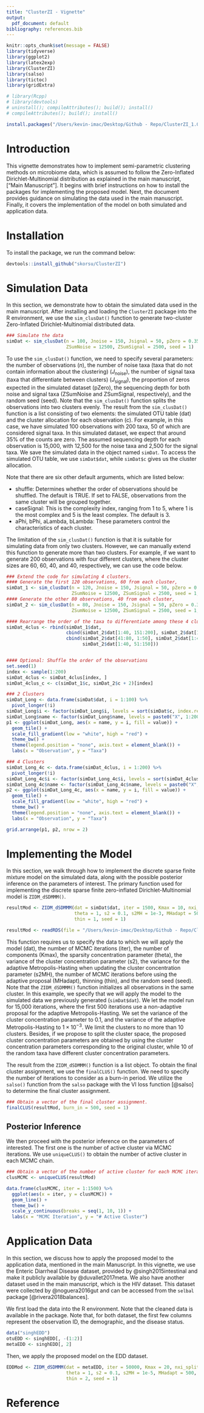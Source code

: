 ```yaml
---
title: "ClusterZI - Vignette"
output:
  pdf_document: default
bibliography: references.bib
---
```


```r
knitr::opts_chunk$set(message = FALSE)
library(tidyverse)
library(ggplot2)
library(latex2exp)
library(ClusterZI)
library(salso)
library(tictoc)
library(gridExtra)
```

```r
# library(Rcpp)
# library(devtools)
# uninstall(); compileAttributes(); build(); install()
# compileAttributes(); build(); install()
```

```r
install.packages("/Users/kevin-imac/Desktop/Github - Repo/ClusterZI_1.0.tar.gz", repos = NULL, type="source")
```

# Introduction

This vignette demonstrates how to implement semi-parametric clustering methods on microbiome data, which is assumed to follow the Zero-Inflated Dirichlet-Multinomial distribution as explained in the main manuscript, ["Main Manuscript"]. It begins with brief instructions on how to install the packages for implementing the proposed model. Next, the document provides guidance on simulating the data used in the main manuscript. Finally, it covers the implementation of the model on both simulated and application data.

# Installation

To install the package, we run the command below: 

```r
devtools::install_github("skorsu/ClusterZI")
```

# Simulation Data

In this section, we demonstrate how to obtain the simulated data used in the main manuscript. After installing and loading the `ClusterZI` package into the R environment, we use the `sim_clusDat()` function to generate two-cluster Zero-Inflated Dirichlet-Multinomial distributed data.

```r
### Simulate the data
simDat <- sim_clusDat(n = 100, Jnoise = 150, Jsignal = 50, pZero = 0.35, 
                      ZSumNoise = 12500, ZSumSignal = 2500, seed = 1)
```

To use the `sim_clusDat()` function, we need to specify several parameters: the number of observations $(n)$, the number of noise taxa (taxa that do not contain information about the clustering) $(J_{\text{noise}})$, the number of signal taxa (taxa that differentiate between clusters) $(J_{\text{signal}})$, the proportion of zeros expected in the simulated dataset (pZero), the sequencing depth for both noise and signal taxa (ZSumNoise and ZSumSignal, respectively), and the random seed (seed). Note that the `sim_clusDat()` function splits the observations into two clusters evenly. The result from the `sim_clusDat()` function is a list consisting of two elements: the simulated OTU table (dat) and the cluster allocation for each observation (c). For example, in this case, we have simulated 100 observations with 200 taxa, 50 of which are considered signal taxa. In this simulated dataset, we expect that around 35% of the counts are zero. The assumed sequencing depth for each observation is 15,000, with 12,500 for the noise taxa and 2,500 for the signal taxa. We save the simulated data in the object named `simDat`. To access the simulated OTU table, we use `simDat$dat`, while `simDat$c` gives us the cluster allocation.

Note that there are six other default arguments, which are listed below:

  - shuffle: Determines whether the order of observations should be shuffled. The default is TRUE. If set to FALSE, observations from the same cluster will be grouped together.
  - caseSignal: This is the complexity index, ranging from 1 to 5, where 1 is the most complex and 5 is the least complex. The default is 3.
  - aPhi, bPhi, aLambda, bLambda: These parameters control the characteristics of each cluster.

The limitation of the `sim_clusDat()` function is that it is suitable for simulating data from only two clusters. However, we can manually extend this function to generate more than two clusters. For example, if we want to generate 200 observations with four different clusters, where the cluster sizes are 60, 60, 40, and 40, respectively, we can use the code below.

```r
### Extend the code for simulating 4 clusters.
#### Generate the first 120 observations, 60 from each cluster,
simDat_1 <- sim_clusDat(n = 120, Jnoise = 150, Jsignal = 50, pZero = 0.35, 
                        ZSumNoise = 12500, ZSumSignal = 2500, seed = 1, shuffle = FALSE) 
#### Generate the other 80 observations, 40 from each cluster,
simDat_2 <- sim_clusDat(n = 80, Jnoise = 150, Jsignal = 50, pZero = 0.35, 
                        ZSumNoise = 12500, ZSumSignal = 2500, seed = 1, shuffle = FALSE)

#### Rearrange the order of the taxa to differentiate among these 4 clusters
simDat_4clus <- rbind(simDat_1$dat,
                      cbind(simDat_2$dat[1:40, 151:200], simDat_2$dat[1:40, -(151:200)]),
                      cbind(simDat_2$dat[41:80, 1:50], simDat_2$dat[1:40, 151:200], 
                            simDat_2$dat[1:40, 51:150]))


#### Optional: Shuffle the order of the observations
set.seed(1)
index <- sample(1:200)
simDat_4clus <- simDat_4clus[index, ]
simDat_4clus_c <- c(simDat_1$c, simDat_2$c + 2)[index]
```

```r
### 2 Clusters
simDat_Long <- data.frame(simDat$dat, i = 1:100) %>%
  pivot_longer(!i)
simDat_Long$i <- factor(simDat_Long$i, levels = sort(simDat$c, index.return = TRUE)$ix)
simDat_Long$name <- factor(simDat_Long$name, levels = paste0("X", 1:200))
p1 <- ggplot(simDat_Long, aes(x = name, y = i, fill = value)) +
  geom_tile() +
  scale_fill_gradient(low = "white", high = "red") +
  theme_bw() +
  theme(legend.position = "none", axis.text = element_blank()) +
  labs(x = "Observation", y = "Taxa")

### 4 Clusters
simDat_Long_4c <- data.frame(simDat_4clus, i = 1:200) %>%
  pivot_longer(!i)
simDat_Long_4c$i <- factor(simDat_Long_4c$i, levels = sort(simDat_4clus_c, index.return = TRUE)$ix)
simDat_Long_4c$name <- factor(simDat_Long_4c$name, levels = paste0("X", 1:200))
p2 <- ggplot(simDat_Long_4c, aes(x = name, y = i, fill = value)) +
  geom_tile() +
  scale_fill_gradient(low = "white", high = "red") +
  theme_bw() +
  theme(legend.position = "none", axis.text = element_blank()) +
  labs(x = "Observation", y = "Taxa")

grid.arrange(p1, p2, nrow = 2)
```

# Implementing the Model

In this section, we walk through how to implement the discrete sparse finite mixture model on the simulated data, along with the possible posterior inference on the parameters of interest. The primary function used for implementing the discrete sparse finite zero-inflated Dirichlet-Multinomial model is `ZIDM_dSDMMM()`.

```r
resultMod <- ZIDM_dSDMMM(dat = simDat$dat, iter = 1500, Kmax = 10, nxi_split = 10, 
                         theta = 1, s2 = 0.1, s2MH = 1e-3, MHadapt = 500, 
                         thin = 1, seed = 1)
```

```r
resultMod <- readRDS(file = "/Users/kevin-imac/Desktop/Github - Repo/ClusterZI/data/resultMod_vig.rds")
```

This function requires us to specify the data to which we will apply the model (dat), the number of MCMC iterations (iter), the number of components (Kmax), the sparsity concentration parameter (theta), the variance of the cluster concentration parameter (s2), the variance for the adaptive Metropolis-Hasting when updating the cluster concentration parameter (s2MH), the number of MCMC iterations before using the adaptive proposal (MHadapt), thinning (thin), and the random seed (seed). Note that the `ZIDM_dSDMMM()` function initializes all observations in the same cluster. In this example, we specify that we will apply the model to the simulated data we previously generated (`simDat$dat`). We let the model run for 15,000 iterations, where the first 500 iterations use a non-adaptive proposal for the adaptive Metropolis-Hasting. We set the variance of the cluster concentration parameter to 0.1, and the variance of the adaptive Metropolis-Hasting to $1 \times 10^{-3}$. We limit the clusters to no more than 10 clusters. Besides, if we propose to split the cluster space, the proposed cluster concentration parameters are obtained by using the cluster concentration parameters corresponding to the original cluster, while 10 of the random taxa have different cluster concentration parameters.

The result from the `ZIDM_dSDMMM()` function is a list object. To obtain the final cluster assignment, we use the `finalCLUS()` function. We need to specify the number of iterations to consider as a burn-in period. We utilize the `salso()` function from the `salso` package with the VI loss function [@salso] to determine the final cluster assignment.

```r
### Obtain a vector of the final cluster assignment.
finalCLUS(resultMod, burn_in = 500, seed = 1)
```

\textcolor{red}{cluster performance - Both ARI and Jaccard Index}

## Posterior Inference

We then proceed with the posterior inference on the parameters of interested. The first one is the number of active cluster via MCMC iterations. We use `uniqueCLUS()` to obtain the number of active cluster in each MCMC chain.

```r
### Obtain a vector of the number of active cluster for each MCMC iteration.
clusMCMC <- uniqueCLUS(resultMod) 
```

```r
data.frame(clusMCMC, iter = 1:1500) %>%
  ggplot(aes(x = iter, y = clusMCMC)) +
  geom_line() +
  theme_bw() +
  scale_y_continuous(breaks = seq(1, 10, 1)) +
  labs(x = "MCMC Iteration", y = "# Active Cluster")
```

# Application Data

In this section, we discuss how to apply the proposed model to the application data, mentioned in the main Manuscript. In this vignette, we use the Enteric Diarrheal Disease dataset, provided by @singh2015intestinal and make it publicly available by @duvallet2017meta. We also have another dataset used in the main manuscript, which is the HIV dataset. This dataset were collected by @noguera2016gut and can be accessed from the `selbal` package [@rivera2018balances].

We first load the data into the R environment. Note that the cleaned data is available in the package. Note that, for both dataset, the first few columns represent the observation ID, the demographic, and the disease status.

```r
data("singhEDD")
otuEDD <- singhEDD[, -(1:2)]
metaEDD <- singhEDD[, 2]
```

Then, we apply the proposed model on the EDD dataset.

```r
EDDMod <- ZIDM_dSDMMM(dat = metaEDD, iter = 50000, Kmax = 20, nxi_split = 10, 
                      theta = 1, s2 = 0.1, s2MH = 1e-5, MHadapt = 500, 
                      thin = 2, seed = 1)
```



# Reference



